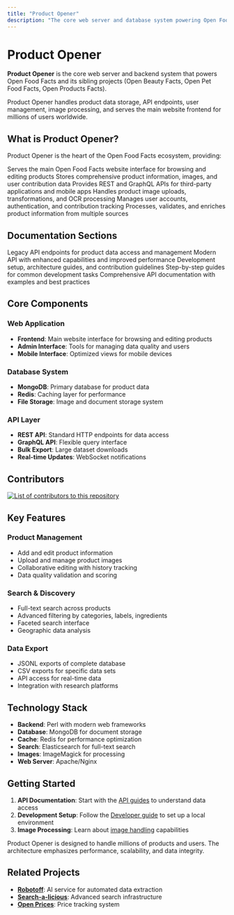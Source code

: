 ```yaml
---
title: "Product Opener"
description: "The core web server and database system powering Open Food Facts. Learn about the backend infrastructure, APIs, and database architecture."
---
```



# Product Opener

**Product Opener** is the core web server and backend system that powers Open Food Facts and its sibling projects (Open Beauty Facts, Open Pet Food Facts, Open Products Facts).

<Callout type="info">
  Product Opener handles product data storage, API endpoints, user management,
  image processing, and serves the main website frontend for millions of users
  worldwide.
</Callout>

## What is Product Opener?

Product Opener is the heart of the Open Food Facts ecosystem, providing:

<Steps>
  <Step title="Web Server">
    Serves the main Open Food Facts website interface for browsing and editing
    products
  </Step>
  <Step title="Database System">
    Stores comprehensive product information, images, and user contribution data
  </Step>
  <Step title="API Backend">
    Provides REST and GraphQL APIs for third-party applications and mobile apps
  </Step>
  <Step title="Image Processing">
    Handles product image uploads, transformations, and OCR processing
  </Step>
  <Step title="User Management">
    Manages user accounts, authentication, and contribution tracking
  </Step>
  <Step title="Data Pipeline">
    Processes, validates, and enriches product information from multiple sources
  </Step>
</Steps>

## Documentation Sections

<Cards>
  <Card href="/docs/Product-Opener/v2" title="API v2 Reference">
    Legacy API endpoints for product data access and management
  </Card>
  <Card href="/docs/Product-Opener/v3" title="API v3 Reference">
    Modern API with enhanced capabilities and improved performance
  </Card>
  <Card href="/docs/Product-Opener/dev" title="Developer Documentation">
    Development setup, architecture guides, and contribution guidelines
  </Card>
  <Card href="/docs/Product-Opener/tutorials" title="Tutorials">
    Step-by-step guides for common development tasks
  </Card>
  <Card href="/docs/Product-Opener/api-docs" title="API Documentation">
    Comprehensive API documentation with examples and best practices
  </Card>
</Cards>

## Core Components

### Web Application

- **Frontend**: Main website interface for browsing and editing products
- **Admin Interface**: Tools for managing data quality and users
- **Mobile Interface**: Optimized views for mobile devices

### Database System

- **MongoDB**: Primary database for product data
- **Redis**: Caching layer for performance
- **File Storage**: Image and document storage system

### API Layer

- **REST API**: Standard HTTP endpoints for data access
- **GraphQL API**: Flexible query interface
- **Bulk Export**: Large dataset downloads
- **Real-time Updates**: WebSocket notifications

## Contributors

<a href="https://github.com/openfoodfacts/openfoodfacts-server/graphs/contributors">
  <img
    alt="List of contributors to this repository"
    src="https://contrib.rocks/image?repo=openfoodfacts/openfoodfacts-server"
  />
</a>

## Key Features

### Product Management

- Add and edit product information
- Upload and manage product images
- Collaborative editing with history tracking
- Data quality validation and scoring

### Search & Discovery

- Full-text search across products
- Advanced filtering by categories, labels, ingredients
- Faceted search interface
- Geographic data analysis

### Data Export

- JSONL exports of complete database
- CSV exports for specific data sets
- API access for real-time data
- Integration with research platforms

## Technology Stack

- **Backend**: Perl with modern web frameworks
- **Database**: MongoDB for document storage
- **Cache**: Redis for performance optimization
- **Search**: Elasticsearch for full-text search
- **Images**: ImageMagick for processing
- **Web Server**: Apache/Nginx

## Getting Started

1. **API Documentation**: Start with the [API guides](/docs/Product-Opener/api) to understand data access
2. **Development Setup**: Follow the [Developer guide](/docs/Product-Opener/dev) to set up a local environment
3. **Image Processing**: Learn about [image handling](/docs/Product-Opener/images) capabilities

<Callout type="info">
  Product Opener is designed to handle millions of products and users. The
  architecture emphasizes performance, scalability, and data integrity.
</Callout>

## Related Projects

- **[Robotoff](/docs/Robotoff)**: AI service for automated data extraction
- **[Search-a-licious](/docs/Search-a-licious)**: Advanced search infrastructure
- **[Open Prices](/docs/Open-price)**: Price tracking system
